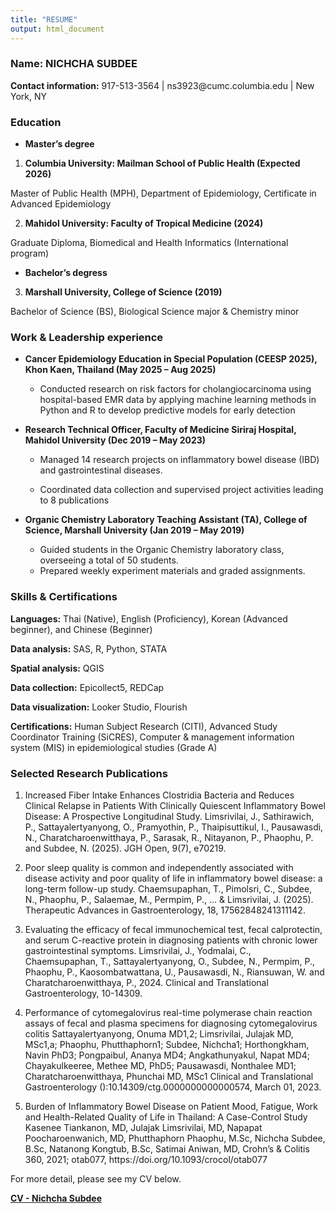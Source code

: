 ```yaml
---
title: "RESUME"
output: html_document
---
```


### **Name:** NICHCHA SUBDEE

**Contact information:** 917-513-3564 | ns3923@cumc.columbia.edu | New York, NY

### **Education** 

* **Master's degree**

1. **Columbia University: Mailman School of Public Health (Expected 2026)**

Master of Public Health (MPH), Department of Epidemiology, Certificate in Advanced Epidemiology

2. **Mahidol University: Faculty of Tropical Medicine (2024)**
    
Graduate Diploma, Biomedical and Health Informatics (International program)	    

* **Bachelor's degress**

3. **Marshall University, College of Science (2019)**

Bachelor of Science (BS), Biological Science major & Chemistry minor	


### **Work & Leadership experience**

* **Cancer Epidemiology Education in Special Population (CEESP 2025), Khon Kaen, Thailand (May 2025 – Aug 2025)**

    *	Conducted research on risk factors for cholangiocarcinoma using hospital-based EMR data by applying machine learning methods in Python and R to develop predictive models for early detection

* **Research Technical Officer, Faculty of Medicine Siriraj Hospital, Mahidol University (Dec 2019 – May 2023)**

    * Managed 14 research projects on inflammatory bowel disease (IBD) and gastrointestinal diseases.
    
    * Coordinated data collection and supervised project activities leading to 8 publications
   
* **Organic Chemistry Laboratory Teaching Assistant (TA), College of Science, Marshall University (Jan 2019 – May 2019)**

    *	Guided students in the Organic Chemistry laboratory class, overseeing a total of 50 students.
    * Prepared weekly experiment materials and graded assignments.

### **Skills & Certifications**

**Languages:** Thai (Native), English (Proficiency), Korean (Advanced beginner), and Chinese (Beginner)

**Data analysis:** SAS, R, Python, STATA 	

**Spatial analysis:** QGIS

**Data collection:** Epicollect5, REDCap			

**Data visualization:** Looker Studio, Flourish

**Certifications:** Human Subject Research (CITI), Advanced Study Coordinator Training (SiCRES), Computer & management information system (MIS) in epidemiological studies (Grade A)

### **Selected Research Publications**

1.	Increased Fiber Intake Enhances Clostridia Bacteria and Reduces Clinical Relapse in Patients With Clinically Quiescent Inflammatory Bowel Disease: A Prospective Longitudinal Study. Limsrivilai, J., Sathirawich, P., Sattayalertyanyong, O., Pramyothin, P., Thaipisuttikul, I., Pausawasdi, N., Charatcharoenwitthaya, P., Sarasak, R., Nitayanon, P., Phaophu, P. and Subdee, N. (2025). JGH Open, 9(7), e70219.

2.	Poor sleep quality is common and independently associated with disease activity and poor quality of life in inflammatory bowel disease: a long-term follow-up study.
Chaemsupaphan, T., Pimolsri, C., Subdee, N., Phaophu, P., Salaemae, M., Permpim, P., ... & Limsrivilai, J. (2025). Therapeutic Advances in Gastroenterology, 18, 17562848241311142.

3.	Evaluating the efficacy of fecal immunochemical test, fecal calprotectin, and serum C-reactive protein in diagnosing patients with chronic lower gastrointestinal symptoms.
Limsrivilai, J., Yodmalai, C., Chaemsupaphan, T., Sattayalertyanyong, O., Subdee, N., Permpim, P., Phaophu, P., Kaosombatwattana, U., Pausawasdi, N., Riansuwan, W. and Charatcharoenwitthaya, P., 2024. Clinical and Translational Gastroenterology, 10-14309.

4.	Performance of cytomegalovirus real-time polymerase chain reaction assays of fecal and plasma specimens for diagnosing cytomegalovirus colitis
Sattayalertyanyong, Onuma MD1,2; Limsrivilai, Julajak MD, MSc1,a; Phaophu, Phutthaphorn1; Subdee, Nichcha1; Horthongkham, Navin PhD3; Pongpaibul, Ananya MD4; Angkathunyakul, Napat MD4; Chayakulkeeree, Methee MD, PhD5; Pausawasdi, Nonthalee MD1; Charatcharoenwitthaya, Phunchai MD, MSc1 Clinical and Translational Gastroenterology ():10.14309/ctg.0000000000000574, March 01, 2023. 

5.	Burden of Inflammatory Bowel Disease on Patient Mood, Fatigue, Work and Health-Related Quality of Life in Thailand: A Case-Control Study
Kasenee Tiankanon, MD, Julajak Limsrivilai, MD, Napapat Poocharoenwanich, MD, Phutthaphorn Phaophu, M.Sc, Nichcha Subdee, B.Sc, Natanong Kongtub, B.Sc, Satimai Aniwan, MD, Crohn's & Colitis 360, 2021; otab077, https://doi.org/10.1093/crocol/otab077


For more detail, please see my CV below.

[**CV - Nichcha Subdee**](files/CV_ns3923.pdf){target="_blank" rel="noopener"}


